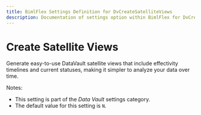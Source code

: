 ---
title: BimlFlex Settings Definition for DvCreateSatelliteViews
description: Documentation of settings option within BimlFlex for DvCreateSatelliteViews
---
<head>
  <meta name="varigenceProduct" content="BimlFlex"></meta>
  <meta name="varigenceArticleType" content="Reference"></meta>
</head>


# Create Satellite Views

Generate easy-to-use DataVault satellite views that include effectivity timelines and current statuses, making it simpler to analyze your data over time.

Notes:

* This setting is part of the *Data Vault* settings category.
* The default value for this setting is `N`.
